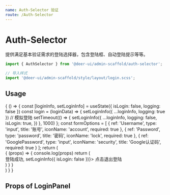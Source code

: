```yaml
---
name: Auth-Selector 验证
route: /Auth-Selector
---
```


# Auth-Selector

提供满足基本验证需求的登陆选择器，包含登陆框、自动登陆提示等等。


```js
import { AuthSelector } from '@deer-ui/admin-scaffold/auth-selector';

// 导入样式
import '@deer-ui/admin-scaffold/style/layout/login.scss';
```

## Usage

<Playground className="relative">
  {
    () => {
      const [loginInfo, setLoginInfo] = useState({
        isLogin: false,
        logging: false
      })
      const login = (loginData) => {
        setLoginInfo({
          ...loginInfo,
          logging: true
        })
        // 模拟登陆
        setTimeout(() => {
          setLoginInfo({
            ...loginInfo,
            logging: false,
            isLogin: true,
          })
        }, 1000)
      };
      const formOptions = [
        {
          ref: 'Username',
          type: 'input',
          title: '账号',
          iconName: 'account',
          required: true
        },
        {
          ref: 'Password',
          type: 'password',
          title: '密码',
          iconName: 'lock',
          required: true
        },
        {
          ref: 'GooglePassword',
          type: 'input',
          iconName: 'security',
          title: 'Google认证码',
          required: true
        }
      ];
      return (
        <div style={{height: 400}}>
          <AuthSelector login={login} {...loginInfo}
            btnGColor="blue"
            fixed={false}
            formOptions={formOptions}>
            {
              (props) => {
                console.log(props)
                return (
                  <div>
                    登陆成功, 
                    <span className="link"
                      onClick={e => setLoginInfo({
                        isLogin: false
                      })}>
                      点击退出登陆
                    </span>
                  </div>
                )
              }
            }
          </AuthSelector>
        </div>
      )
    }
  }
</Playground>

## Props of LoginPanel

<Props of={LoginPanel} />
